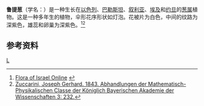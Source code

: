 {{Speciesbox
| taxon = Allium rothii
| binomial_authority = [[约瑟夫·格哈德·楚卡里尼|Zucc.]]
| image = Allium_rothii_1.jpg
}}

'''鲁提葱'''（学名：{{lang|la|''Allium rothii''}}）是一种生长在[[以色列|以色列]]、[[巴勒斯坦|巴勒斯坦]]、[[叙利亚|叙利亚]]、[[埃及|埃及]]和[[约旦|约旦]]的[[葱属|葱属]]植物。这是一种多年生的植物，伞形花序形状如灯泡。花被片为白色，中间的纹路为深紫色，雄蕊和卵巢为深紫色。<ref>[http://flora.huji.ac.il/browse.asp?action=specie&specie=ALLROT Flora of Israel Online] {{webarchive|url=https://web.archive.org/web/20140330232618/http://flora.huji.ac.il/browse.asp?action=specie&specie=ALLROT |date=2014-03-30 }}</ref><ref>[http://www.biodiversitylibrary.org/page/11357284#page/278/mode/1up Zuccarini, Joseph Gerhard. 1843. Abhandlungen der Mathematisch-Physikalischen Classe der Königlich Bayerischen Akademie der Wissenschaften 3: 232.]</ref>

==参考资料==
{{reflist}}
{{taxonbar}}
[[Category:_葱属|L]]